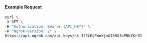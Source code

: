 #### Example Request

```bash
curl \
-X GET \
-H "Authorization: Bearer {API_KEY}" \
-H "Ngrok-Version: 2" \
https://api.ngrok.com/api_keys/ak_32ELEgPmoXjxGJ3MXfoPBbZKrfD
```
